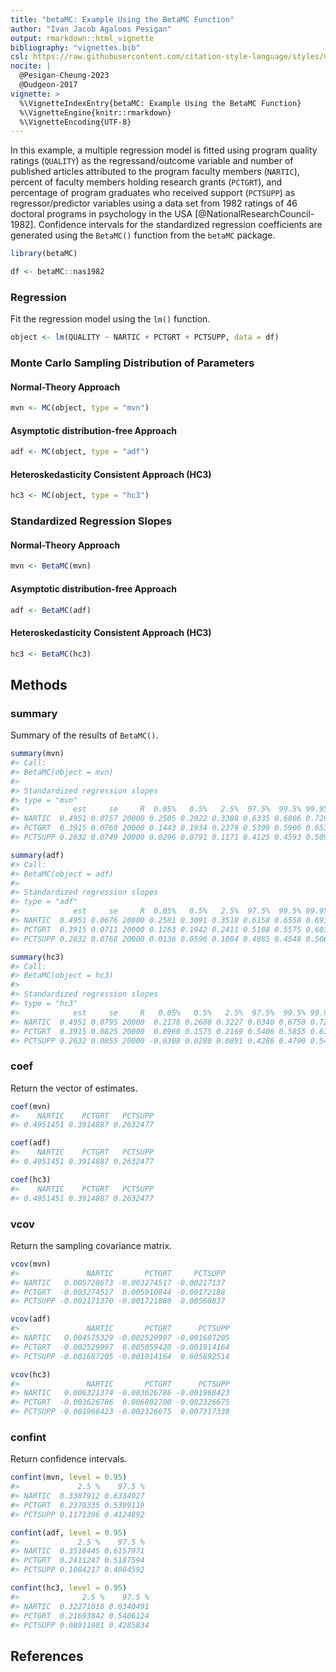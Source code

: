 ```yaml
---
title: "betaMC: Example Using the BetaMC Function"
author: "Ivan Jacob Agaloos Pesigan"
output: rmarkdown::html_vignette
bibliography: "vignettes.bib"
csl: https://raw.githubusercontent.com/citation-style-language/styles/master/apa.csl
nocite: |
  @Pesigan-Cheung-2023
  @Dudgeon-2017
vignette: >
  %\VignetteIndexEntry{betaMC: Example Using the BetaMC Function}
  %\VignetteEngine{knitr::rmarkdown}
  %\VignetteEncoding{UTF-8}
---
```




In this example, a multiple regression model is fitted
using program quality ratings (`QUALITY`) as the regressand/outcome variable
and number of published articles attributed to the program faculty members (`NARTIC`),
percent of faculty members holding research grants (`PCTGRT`), and
percentage of program graduates who received support (`PCTSUPP`) as regressor/predictor variables
using a data set from 1982 ratings of 46 doctoral programs in psychology in the USA [@NationalResearchCouncil-1982].
Confidence intervals for the standardized regression coefficients are generated
using the `BetaMC()` function from the `betaMC` package.


``` r
library(betaMC)
```




``` r
df <- betaMC::nas1982
```

### Regression

Fit the regression model using the `lm()` function.


``` r
object <- lm(QUALITY ~ NARTIC + PCTGRT + PCTSUPP, data = df)
```

### Monte Carlo Sampling Distribution of Parameters

#### Normal-Theory Approach


``` r
mvn <- MC(object, type = "mvn")
```

#### Asymptotic distribution-free Approach


``` r
adf <- MC(object, type = "adf")
```

#### Heteroskedasticity Consistent Approach (HC3)


``` r
hc3 <- MC(object, type = "hc3")
```

### Standardized Regression Slopes

#### Normal-Theory Approach


``` r
mvn <- BetaMC(mvn)
```

#### Asymptotic distribution-free Approach


``` r
adf <- BetaMC(adf)
```

#### Heteroskedasticity Consistent Approach (HC3)


``` r
hc3 <- BetaMC(hc3)
```

## Methods

### summary

Summary of the results of `BetaMC()`.


``` r
summary(mvn)
#> Call:
#> BetaMC(object = mvn)
#> 
#> Standardized regression slopes
#> type = "mvn"
#>            est     se     R  0.05%   0.5%   2.5%  97.5%  99.5% 99.95%
#> NARTIC  0.4951 0.0757 20000 0.2505 0.2922 0.3388 0.6335 0.6806 0.7295
#> PCTGRT  0.3915 0.0769 20000 0.1443 0.1934 0.2379 0.5399 0.5906 0.6539
#> PCTSUPP 0.2632 0.0749 20000 0.0296 0.0791 0.1171 0.4125 0.4593 0.5091
```

``` r
summary(adf)
#> Call:
#> BetaMC(object = adf)
#> 
#> Standardized regression slopes
#> type = "adf"
#>            est     se     R  0.05%   0.5%   2.5%  97.5%  99.5% 99.95%
#> NARTIC  0.4951 0.0676 20000 0.2581 0.3091 0.3518 0.6158 0.6558 0.6931
#> PCTGRT  0.3915 0.0711 20000 0.1283 0.1942 0.2411 0.5188 0.5575 0.6031
#> PCTSUPP 0.2632 0.0768 20000 0.0136 0.0596 0.1084 0.4085 0.4548 0.5068
```

``` r
summary(hc3)
#> Call:
#> BetaMC(object = hc3)
#> 
#> Standardized regression slopes
#> type = "hc3"
#>            est     se     R   0.05%   0.5%   2.5%  97.5%  99.5% 99.95%
#> NARTIC  0.4951 0.0795 20000  0.2178 0.2688 0.3227 0.6340 0.6750 0.7254
#> PCTGRT  0.3915 0.0825 20000  0.0960 0.1575 0.2169 0.5406 0.5855 0.6364
#> PCTSUPP 0.2632 0.0855 20000 -0.0308 0.0280 0.0891 0.4286 0.4790 0.5415
```

### coef

Return the vector of estimates.


``` r
coef(mvn)
#>    NARTIC    PCTGRT   PCTSUPP 
#> 0.4951451 0.3914887 0.2632477
```

``` r
coef(adf)
#>    NARTIC    PCTGRT   PCTSUPP 
#> 0.4951451 0.3914887 0.2632477
```

``` r
coef(hc3)
#>    NARTIC    PCTGRT   PCTSUPP 
#> 0.4951451 0.3914887 0.2632477
```

### vcov

Return the sampling covariance matrix.


``` r
vcov(mvn)
#>               NARTIC       PCTGRT     PCTSUPP
#> NARTIC   0.005728673 -0.003274517 -0.00217137
#> PCTGRT  -0.003274517  0.005910844 -0.00172188
#> PCTSUPP -0.002171370 -0.001721880  0.00560837
```

``` r
vcov(adf)
#>               NARTIC       PCTGRT      PCTSUPP
#> NARTIC   0.004575329 -0.002529997 -0.001687205
#> PCTGRT  -0.002529997  0.005059420 -0.001914164
#> PCTSUPP -0.001687205 -0.001914164  0.005892514
```

``` r
vcov(hc3)
#>               NARTIC       PCTGRT      PCTSUPP
#> NARTIC   0.006321374 -0.003626786 -0.001968423
#> PCTGRT  -0.003626786  0.006802700 -0.002326675
#> PCTSUPP -0.001968423 -0.002326675  0.007317339
```

### confint

Return confidence intervals.


``` r
confint(mvn, level = 0.95)
#>             2.5 %    97.5 %
#> NARTIC  0.3387912 0.6334927
#> PCTGRT  0.2379335 0.5399119
#> PCTSUPP 0.1171396 0.4124892
```

``` r
confint(adf, level = 0.95)
#>             2.5 %    97.5 %
#> NARTIC  0.3518445 0.6157971
#> PCTGRT  0.2411247 0.5187594
#> PCTSUPP 0.1084217 0.4084592
```

``` r
confint(hc3, level = 0.95)
#>              2.5 %    97.5 %
#> NARTIC  0.32271018 0.6340491
#> PCTGRT  0.21693842 0.5406124
#> PCTSUPP 0.08911981 0.4285834
```

## References
